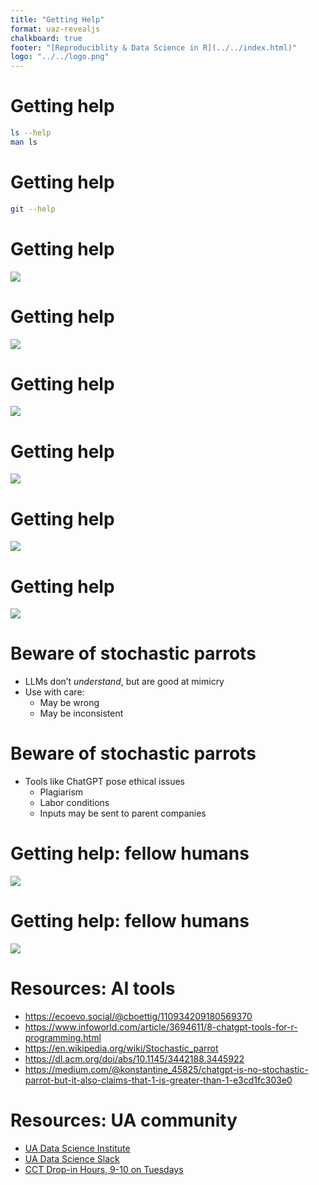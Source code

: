 ```yaml
---
title: "Getting Help"
format: uaz-revealjs
chalkboard: true
footer: "[Reproduciblity & Data Science in R](../../index.html)"
logo: "../../logo.png"
---
```


# Getting help

``` bash
ls --help
man ls
```

# Getting help

``` bash
git --help
```

# Getting help

![](getwd.png){fig-align="center"}

# Getting help

[![](man_page.png){fig-align="center"}](https://dplyr.tidyverse.org/)

# Getting help

[![](stack_overflow.png){fig-align="center"}](https://stackoverflow.com/)

# Getting help

[![](reprex.png){fig-align="center"}](https://reprex.tidyverse.org/)

# Getting help

![](cran.png)

# Getting help

![](gpt.png){fig-align="center"}

# Beware of stochastic parrots

-   LLMs don't *understand*, but are good at mimicry
-   Use with care:
    -   May be wrong
    -   May be inconsistent

# Beware of stochastic parrots

-   Tools like ChatGPT pose ethical issues
    -   Plagiarism
    -   Labor conditions
    -   Inputs may be sent to parent companies

# Getting help: fellow humans

![](ua-ds-slack.png){fig-align="center"}

# Getting help: fellow humans

![](drop-ins.png){fig-align="center"}

# Resources: AI tools

-   [https://ecoevo.social/\@cboettig/110934209180569370](https://ecoevo.social/@cboettig/110934209180569370){.uri}
-   <https://www.infoworld.com/article/3694611/8-chatgpt-tools-for-r-programming.html>
-   <https://en.wikipedia.org/wiki/Stochastic_parrot>
-   <https://dl.acm.org/doi/abs/10.1145/3442188.3445922>
-   [https://medium.com/\@konstantine_45825/chatgpt-is-no-stochastic-parrot-but-it-also-claims-that-1-is-greater-than-1-e3cd1fc303e0](https://medium.com/@konstantine_45825/chatgpt-is-no-stochastic-parrot-but-it-also-claims-that-1-is-greater-than-1-e3cd1fc303e0){.uri}

# Resources: UA community

-   [UA Data Science Institute](https://datascience.arizona.edu/)
-   [UA Data Science Slack](https://jcoliver.github.io/uadatascience-slack/)
-   [CCT Drop-in Hours, 9-10 on Tuesdays](https://datascience.cct.arizona.edu/drop-in-hours)
